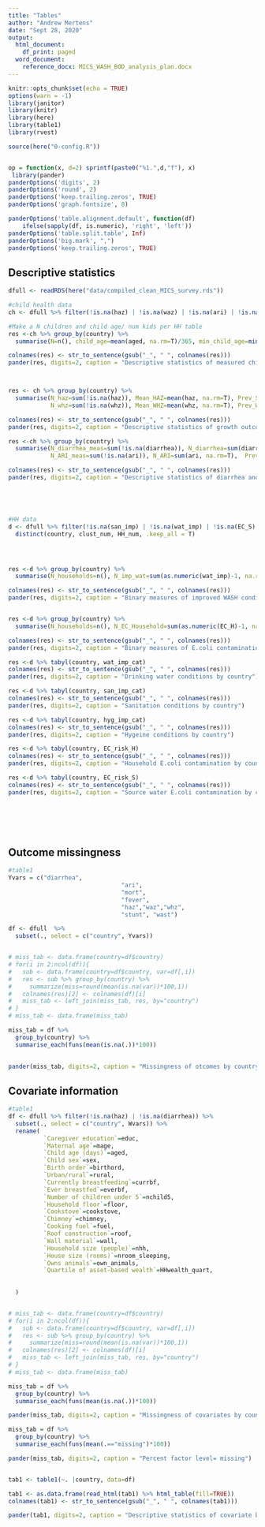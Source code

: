 ```yaml
---
title: "Tables"
author: "Andrew Mertens"
date: "Sept 28, 2020"
output:
  html_document:
    df_print: paged
  word_document:
    reference_docx: MICS_WASH_BOD_analysis_plan.docx
---
```


<!-- output: html_notebook -->
<!-- editor_options:  -->
<!--   chunk_output_type: inline -->



```r
knitr::opts_chunk$set(echo = TRUE)
options(warn = -1) 
library(janitor)
library(knitr)
library(here)
library(table1)
library(rvest)

source(here("0-config.R"))


op = function(x, d=2) sprintf(paste0("%1.",d,"f"), x) 
 library(pander)
panderOptions('digits', 2)
panderOptions('round', 2)
panderOptions('keep.trailing.zeros', TRUE)
panderOptions('graph.fontsize', 8)

panderOptions('table.alignment.default', function(df)
    ifelse(sapply(df, is.numeric), 'right', 'left'))
panderOptions('table.split.table', Inf)
panderOptions('big.mark', ",")
panderOptions('keep.trailing.zeros', TRUE)

```

## Descriptive statistics

```r

dfull <- readRDS(here("data/compiled_clean_MICS_survey.rds"))

#child health data
ch <- dfull %>% filter(!is.na(haz) | !is.na(waz) | !is.na(ari) | !is.na(diarrhea))

#Make a N children and child age/ num kids per HH table
res <-ch %>% group_by(country) %>%
  summarise(N=n(), child_age=mean(aged, na.rm=T)/365, min_child_age=min(aged, na.rm=T)/365, max_child_age=max(aged, na.rm=T)/365)

colnames(res) <- str_to_sentence(gsub("_", " ", colnames(res)))
pander(res, digits=2, caption = "Descriptive statistics of measured children by country")



res <- ch %>% group_by(country) %>%
  summarise(N_haz=sum(!is.na(haz)), Mean_HAZ=mean(haz, na.rm=T), Prev_Stunting=mean(haz < (-2), na.rm=T)*100, Prev_Sev_Stunting=mean(haz < (-3), na.rm=T)*100,
            N_whz=sum(!is.na(whz)), Mean_WHZ=mean(whz, na.rm=T), Prev_Wasting=mean(whz < (-2), na.rm=T)*100, Prev_Sev_Wasting=mean(whz < (-3), na.rm=T)*100)

colnames(res) <- str_to_sentence(gsub("_", " ", colnames(res)))
pander(res, digits=2, caption = "Descriptive statistics of growth outcomes by country")

res <-ch %>% group_by(country) %>%
  summarise(N_diarrhea_meas=sum(!is.na(diarrhea)), N_diarrhea=sum(diarrhea, na.rm=T),  Prev_diarrhea=mean(diarrhea, na.rm=T)*100,
            N_ARI_meas=sum(!is.na(ari)), N_ARI=sum(ari, na.rm=T),  Prev_ARI=mean(ari, na.rm=T)*100)

colnames(res) <- str_to_sentence(gsub("_", " ", colnames(res)))
pander(res, digits=2, caption = "Descriptive statistics of diarrhea and acute respiratory infection outcomes by country")





#HH data
d <- dfull %>% filter(!is.na(san_imp) | !is.na(wat_imp) | !is.na(EC_S) | !is.na(EC_H)) %>%
  distinct(country, clust_num, HH_num, .keep_all = T)




res <-d %>% group_by(country) %>%
  summarise(N_households=n(), N_imp_wat=sum(as.numeric(wat_imp)-1, na.rm=T), N_imp_san=sum(as.numeric(san_imp)-1, na.rm=T),  N_imp_hygeine=sum(as.numeric(hyg_imp)-1, na.rm=T), N_imp_WASH=sum(as.numeric(WASH_noEC)-1, na.rm=T))

colnames(res) <- str_to_sentence(gsub("_", " ", colnames(res)))
pander(res, digits=2, caption = "Binary measures of improved WASH conditions by country")


res <-d %>% group_by(country) %>%
  summarise(N_households=n(), N_EC_Household=sum(as.numeric(EC_H)-1, na.rm=T), N_EC_Source=sum(as.numeric(EC_S)-1, na.rm=T), N_safely_manH20=sum(as.numeric(safely_manH20)-1, na.rm=T),  N_imp_WASH_and_no_EC=sum(as.numeric(WASH)-1, na.rm=T))

colnames(res) <- str_to_sentence(gsub("_", " ", colnames(res)))
pander(res, digits=2, caption = "Binary measures of E.coli contamination by country")

res <-d %>% tabyl(country, wat_imp_cat)
colnames(res) <- str_to_sentence(gsub("_", " ", colnames(res)))
pander(res, digits=2, caption = "Drinking water conditions by country")

res <-d %>% tabyl(country, san_imp_cat)
colnames(res) <- str_to_sentence(gsub("_", " ", colnames(res)))
pander(res, digits=2, caption = "Sanitation conditions by country")

res <-d %>% tabyl(country, hyg_imp_cat)
colnames(res) <- str_to_sentence(gsub("_", " ", colnames(res)))
pander(res, digits=2, caption = "Hygeine conditions by country")

res <-d %>% tabyl(country, EC_risk_H)
colnames(res) <- str_to_sentence(gsub("_", " ", colnames(res)))
pander(res, digits=2, caption = "Household E.coli contamination by country")

res <-d %>% tabyl(country, EC_risk_S)
colnames(res) <- str_to_sentence(gsub("_", " ", colnames(res)))
pander(res, digits=2, caption = "Source water E.coli contamination by country")



         
            
```


## Outcome missingness
```r
#table1
Yvars = c("diarrhea", 
                                "ari",
                                "mort",
                                "fever", 
                                "haz","waz","whz",
                                "stunt", "wast")

df <- dfull  %>%
  subset(., select = c("country", Yvars))


# miss_tab <- data.frame(country=df$country)
# for(i in 2:ncol(df)){
#   sub <- data.frame(country=df$country, var=df[,i])
#   res <- sub %>% group_by(country) %>%
#     summarize(miss=round(mean(is.na(var))*100,1))
#   colnames(res)[2] <- colnames(df)[i]
#   miss_tab <- left_join(miss_tab, res, by="country")
# }
# miss_tab <- data.frame(miss_tab)

miss_tab = df %>% 
  group_by(country) %>% 
  summarise_each(funs(mean(is.na(.))*100))

  
pander(miss_tab, digits=2, caption = "Missingness of otcomes by country")
```


## Covariate information


```r



#table1
df <- dfull %>% filter(!is.na(haz) | !is.na(diarrhea)) %>%
  subset(., select = c("country", Wvars)) %>%
  rename(
          `Caregiver education`=educ,
          `Maternal age`=mage,
          `Child age (days)`=aged,
          `Child sex`=sex,
          `Birth order`=birthord,
          `Urban/rural`=rural,
          `Currently breastfeeding`=currbf,
          `Ever breastfed`=everbf,
          `Number of children under 5`=nchild5,
          `Household floor`=floor,
          `Cookstove`=cookstove,
          `Chimney`=chimney,
          `Cooking fuel`=fuel,
          `Roof construction`=roof,
          `Wall material`=wall,
          `Household size (people)`=nhh,
          `House size (rooms)`=nroom_sleeping,
          `Owns animals`=own_animals,
          `Quartile of asset-based wealth`=HHwealth_quart,
          
          
  )


# miss_tab <- data.frame(country=df$country)
# for(i in 2:ncol(df)){
#   sub <- data.frame(country=df$country, var=df[,i])
#   res <- sub %>% group_by(country) %>%
#     summarize(miss=round(mean(is.na(var))*100,1))
#   colnames(res)[2] <- colnames(df)[i]
#   miss_tab <- left_join(miss_tab, res, by="country")
# }
# miss_tab <- data.frame(miss_tab)

miss_tab = df %>% 
  group_by(country) %>% 
  summarise_each(funs(mean(is.na(.))*100))

pander(miss_tab, digits=2, caption = "Missingness of covariates by country")

miss_tab = df %>% 
  group_by(country) %>% 
  summarise_each(funs(mean(.=="missing")*100))

pander(miss_tab, digits=2, caption = "Percent factor level= missing")


tab1 <- table1(~. |country, data=df)

tab1 <- as.data.frame(read_html(tab1) %>% html_table(fill=TRUE))
colnames(tab1) <- str_to_sentence(gsub("_", " ", colnames(tab1)))

pander(tab1, digits=2, caption = "Descriptive statistics of covariate by country")
```
